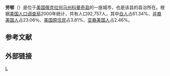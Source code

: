{{noteTA
|G1=USState
}}
{{Infobox settlement
|official_name            = 劳顿<br>Lawton, Oklahoma
|settlement_type          = [[城市|城市]]
|nickname                 =
| named_for               = [[Henry_Ware_Lawton|Henry Ware Lawton]]
|postal_code_type         = [[美國郵區編號|郵區編號]]
|postal_code              = 73501–73507
|area_code                = [[Area_code_580|580]]
|footnotes                =
|website                  = [http://www.cityof.lawton.ok.us/ www.cityof.lawton.ok.us]
|image_skyline            = Old Lawton High School.jpg
|imagesize                = 250px
|image_caption            = 劳顿新市政厅
|image_flag               =
|image_seal               = 
|image_map                = Comanche County Oklahoma Incorporated areas highlighting Lawton.svg
|mapsize                  = 250px
|map_caption              = 劳顿在俄克拉何马州的位置
|image_map1               =
|mapsize1                 =
|map_caption1             =
|subdivision_type         = 国家
|subdivision_name         = [[美国|美国]]
|subdivision_type1        = [[美國行政區劃|州]]
|subdivision_name1        = [[奧克拉荷馬州|奧克拉荷馬州]]
|subdivision_type2        = [[俄克拉何马州行政区划|县]]
|subdivision_name2        = [[科曼奇县_(俄克拉何马州)|科曼奇县]]
|government_type          = [[議會-經理制政府|議會-經理制]]
|leader_title             = [[市长|市长]]
|leader_name              = Fred L. Fitch
|established_title        = 成立
|established_date         = 1901年8月6日
|area_magnitude           = 
|area_total_sq_mi         = 81.0
|area_land_sq_mi          = 81.0
|area_water_sq_mi         = 0
|area_water_percent       =
|area_total_km2           = 
|area_land_km2            = 
|area_water_km2           = 0
|population_as_of         = [[2010年美國人口普查|2010]]
|population_total         = 96867
|population_metro         = 124098
|population_density_sq_mi = 1195.4
|population_density_km2   = 
|timezone                 = [[北美中部时区|北美中部 (CST)]]
|utc_offset               = -6
|timezone_DST             = [[北美中部时区|CDT]]
|utc_offset_DST           = -5
|elevation_ft             = 1112
|latd                = 34
|latm                = 36
|lats                = 15
|latNS               = N
|longd               = 98
|longm               = 23
|longs               = 44
|longEW              = W
|coordinates_display    = inline,title
|coordinates_type       = type:city_region:US-OK
|elevation_m              = 339
|blank_name               = [[聯邦資料處理標準|FIPS代码]]
|blank_info               = 40-41850<ref>{{cite web|url=http://factfinder2.census.gov/bkmk/table/1.0/en/DEC/10_PL/G001/1600000US4041850 | author=American Fact Finder|publisher=US Census Bureau |title=Geographic Identifiers |accessdate=2011-05-05}}</ref>
|blank1_name              = [[地名信息系统|GNIS]]特征ID
|blank1_info              = 1094539<ref name="gnis">{{cite web| url=http://geonames.usgs.gov/pls/gnispublic/f?p=gnispq:3:::NO::P3_FID:1094539 |author=Geographic Names Information System |publisher=United States Geological Survey|title=Lawton|date=December 18, 1979| accessdate=2011-05-05}}</ref>
}}
'''劳顿'''（{{lang-en|'''Lawton'''}}）是位于[[美国|美国]][[俄克拉何马州|俄克拉何马州]][[科曼奇县_(俄克拉何马州)|科曼奇县]]的一座城市，也是该县的县治所在。根据[[美国人口调查局|美国人口调查局]]2000年统计，共有人口92,757人，其中[[白人|白人]]占61.34%、[[非裔美国人|非裔美国人]]占23.06％、[[美国原住民|美国原住民]]占3.81%、[[亚裔美国人|亚裔美国人]]占2.46%。

==参考文献==
{{Reflist}}

==外部链接==
{{Oklahoma}}

{{Authority control}}
[[Category:俄克拉何马州城市|L]]